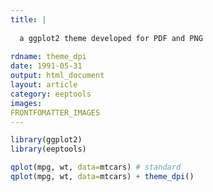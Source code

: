 ```yaml
---
title: |
  
  a ggplot2 theme developed for PDF and PNG
  
rdname: theme_dpi
date: 1991-05-31
output: html_document
layout: article
category: eeptools
images:
FRONTFOMATTER_IMAGES
---
```


```r
library(ggplot2)
library(eeptools)
```

```r

qplot(mpg, wt, data=mtcars) # standard
qplot(mpg, wt, data=mtcars) + theme_dpi()



```